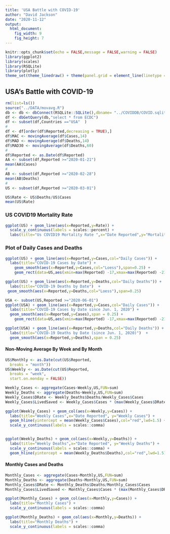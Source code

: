 ```yaml
---
title: 'USA Battle with COVID-19'
author: "David Jackson"
date: "2020-11-12"
output: 
  html_document: 
    fig_width: 9
    fig_height: 7
---
```


```r
knitr::opts_chunk$set(echo = FALSE,message = FALSE,warning = FALSE)
library(ggplot2)
library(scales)
library(RSQLite)
library(plotly)
theme_set(theme_linedraw() + theme(panel.grid = element_line(linetype = 'dashed')))

```

## USA's Battle with COVID-19

```r
rm(list=ls())
source("../DATA/movavg.R")
db <- db <- dbConnect(RSQLite::SQLite(),dbname= "../COVIDDB/COVID.sqlite3")
df <- dbGetQuery(db,"select * from ECDC")
df <- subset(df,Countries =="USA"  )
#
df <- df[order(df$Reported,decreasing = TRUE),]
df$MAC <- movingAverage(df$Cases,14)
df$MAD <- movingAverage(df$Deaths,14)
df$MAD30 <- movingAverage(df$Deaths,60)
#
df$Reported <- as.Date(df$Reported)
AA <- subset(df,Reported >="2020-01-21")
mean(AA$Cases)
#
AB <- subset(df,Reported >="2020-02-28")
mean(AB$Deaths)
#
US <- subset(df,Reported >="2020-03-01")

US$Rate <- US$Deaths/US$Cases
mean(US$Rate)
```

### US COVID19 Mortality Rate

```r
ggplot(US) + geom_line(aes(x=Reported,y=Rate)) +
  scale_y_continuous(labels = scales::percent) +
  labs(title="Us COVID19 Mortality Rate ",x="Date Reported",y="Mortality Rate") + geom_hline(yintercept = 0.035,col="red",lwd=1.5)

```

### Plot of Daily Cases and Deaths

```r
ggplot(US) + geom_line(aes(x=Reported,y=Cases,col="Daily Cases")) +
  labs(title="COVID-19 Cases by Date") +
    geom_smooth(aes(x=Reported,y=Cases,col="Loess"),span=0.25) +
    geom_rect(data=US,aes(xmin=max(Reported) -17,xmax=max(Reported) -21,ymin=min(Cases),ymax=max(Cases)), alpha= 0.01,fill="grey")
```
```r
ggplot(US) + geom_line(aes(x=Reported,y=Deaths,col="Daily Deaths")) +
  labs(title="COVID-19 Deaths by Date")  +
 geom_smooth(aes(x=Reported,y=Deaths,col="Loess"),span=0.25)
```
```r
USA <- subset(US,Reported >="2020-06-01")
ggplot(USA) + geom_line(aes(x=Reported,y=Cases,col="Daily Cases")) +
  labs(title="COVID-19 Cases by Date since Jun. 1, 2020") +
  geom_smooth(aes(x=Reported,y=Cases),span = 0.25) +
    geom_rect(data=US,aes(xmin=max(Reported) -17,xmax=max(Reported) -21,ymin=min(Cases),ymax=max(Cases)), alpha= 0.01,fill="grey")

ggplot(USA) + geom_line(aes(x=Reported,y=Deaths,col="Daily Deaths")) +
  labs(title="COVID-19 Deaths by Date (since Jun. 1, 2020)")  +
  geom_smooth(aes(x=Reported,y=Deaths),span = 0.25)
```

#### Non-Moving Average By Week and By Month

```r
US$Monthly <- as.Date(cut(US$Reported,
  breaks = "month"))
US$Weekly <- as.Date(cut(US$Reported,
  breaks = "week",
  start.on.monday = FALSE))

```
```r
Weekly_Cases <- aggregate(Cases~Weekly,US,FUN=sum)
Weekly_Deaths <- aggregate(Deaths~Weekly,US,FUN=sum)
Weekly_Cases$DRate <- Weekly_Deaths$Deaths/Weekly_Cases$Cases
Weekly_Cases$LivedSaved <- Weekly_Cases$Cases * (max(Weekly_Cases$DRate) - Weekly_Cases$DRate) * 100

```
```r
ggplot(Weekly_Cases) + geom_col(aes(x=Weekly,y=Cases)) + 
  labs(title="Weekly Cases",x="Date Reported", y="Weekly Cases") +
  geom_hline(yintercept = mean(Weekly_Cases$Cases),col="red",lwd=1.5) +
  scale_y_continuous(labels = scales::comma) 


ggplot(Weekly_Deaths) + geom_col(aes(x=Weekly,y=Deaths)) + 
  labs(title="Weekly Deaths",x="Date Reported", y="Weekly Deaths") +
  scale_y_continuous(labels = scales::comma) +
  geom_hline(yintercept = mean(Weekly_Deaths$Deaths),col="red",lwd=1.5)
``` 

#### Monthly Cases and Deaths

```r

Monthly_Cases <- aggregate(Cases~Monthly,US,FUN=sum)
Monthly_Deaths <- aggregate(Deaths~Monthly,US,FUN=sum)
Monthly_Cases$DRate <- Monthly_Deaths$Deaths/Monthly_Cases$Cases
Monthly_Cases$LivedSaved <- Monthly_Cases$Cases * (max(Monthly_Cases$DRate) - Monthly_Cases$DRate) * 100
```
```r
ggplot(Monthly_Cases) + geom_col(aes(x=Monthly,y=Cases)) +
  labs(title="Monthly Cases") +
  scale_y_continuous(labels = scales::comma)

ggplot(Monthly_Deaths) + geom_col(aes(x=Monthly,y=Deaths)) +
  labs(title="Monthly Deaths") +
  scale_y_continuous(labels = scales::comma)
```



